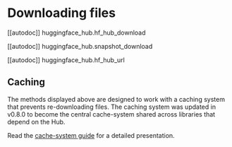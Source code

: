 # Downloading files

[[autodoc]] huggingface_hub.hf_hub_download

[[autodoc]] huggingface_hub.snapshot_download

[[autodoc]] huggingface_hub.hf_hub_url

## Caching

The methods displayed above are designed to work with a caching system that prevents
re-downloading files. The caching system was updated in v0.8.0 to become the central
cache-system shared across libraries that depend on the Hub.

Read the [cache-system guide](../how-to-cache) for a detailed presentation.